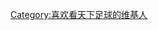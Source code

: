{{Userbox-2
 |id1=[[File:Football (soccer ball).svg|40px]]
 |id1-c=white
 |id1-s=10
 |info=這個用戶喜歡看'''[[天下足球]]'''。
 |info-c=green
 |info-s=9
 |id2=天下<br>足球
 |id2-c=#0080F0
 |id2-s=10
 |border-c=white
}}
[[Category:喜欢看天下足球的维基人]]